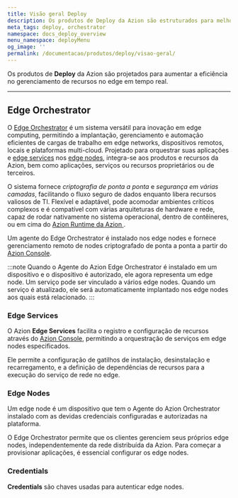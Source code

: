 ```yaml
---
title: Visão geral Deploy
description: Os produtos de Deploy da Azion são estruturados para melhorar a eficiência no gerenciamento de recursos no edge em tempo real.
meta_tags: deploy, orchestrator
namespace: docs_deploy_overview
menu_namespace: deployMenu
og_image: ''
permalink: /documentacao/produtos/deploy/visao-geral/
---
```



Os produtos de **Deploy** da Azion são projetados para aumentar a eficiência no gerenciamento de recursos no edge em tempo real.

---

## Edge Orchestrator

O [Edge Orchestrator](/pt-br/documentacao/produtos/deploy/edge-orchestrator/) é um sistema versátil para inovação em edge computing, permitindo a implantação, gerenciamento e automação eficientes de cargas de trabalho em edge networks, dispositivos remotos, locais e plataformas multi-cloud. Projetado para orquestrar suas aplicações e [edge services](/pt-br/documentacao/produtos/deploy/edge-orchestrator/edge-services/) nos [edge nodes](/pt-br/documentacao/produtos/deploy/edge-orchestrator/edge-node/), integra-se aos produtos e recursos da Azion, bem como aplicações, serviços ou recursos proprietários ou de terceiros.

O sistema fornece *criptografia de ponta a ponta* e *segurança em várias camadas*, facilitando o fluxo seguro de dados enquanto libera recursos valiosos de TI. Flexível e adaptável, pode acomodar ambientes críticos complexos e é compatível com várias arquiteturas de hardware e rede, capaz de rodar nativamente no sistema operacional, dentro de contêineres, ou em cima do [Azion Runtime da Azion ](/pt-br/documentacao/runtime/visao-geral/).

Um agente do Edge Orchestrator é instalado nos edge nodes e fornece gerenciamento remoto de nodes criptografado de ponta a ponta a partir do [Azion Console](/pt-br/documentacao/produtos/guias/como-acessar-o-rtm/).

:::note 
Quando o Agente do Azion Edge Orchestrator é instalado em um dispositivo e o dispositivo é autorizado, ele agora representa um edge node. Um serviço pode ser vinculado a vários edge nodes. Quando um serviço é atualizado, ele será automaticamente implantado nos edge nodes aos quais está relacionado.
:::

<LinkButton link="/documentacao/produtos/deploy/edge-orchestrator/" label="saiba mais sobre o edge orchestrator" outlined target="_blank" />
<LinkButton link="/pt-br/documentacao/produtos/guias/deploy/instalar-orchestrator-agent/" label="consulte o guia de instalação do edge orchestrator agent" outlined target="_blank" />

### Edge Services

O Azion **Edge Services** facilita o registro e configuração de recursos através do [Azion Console](/pt-br/documentacao/produtos/guias/como-acessar-o-rtm/), permitindo a orquestração de serviços em edge nodes especificados.

Ele permite a configuração de gatilhos de instalação, desinstalação e recarregamento, e a definição de dependências de recursos para a execução do serviço de rede no edge.

<LinkButton link="/pt-br/documentacao/produtos/deploy/edge-orchestrator/edge-services/" label="saiba mais sobre edge services" outlined target="_blank" />
<LinkButton link="/pt-br/documentacao/produtos/guias/deploy/criar-edge-service/" label="consulte o guia para criar um edge service" outlined target="_blank" />

### Edge Nodes

Um edge node é um dispositivo que tem o Agente do Azion Orchestrator instalado com as devidas credenciais configuradas e autorizadas na plataforma.

O Edge Orchestrator permite que os clientes gerenciem seus próprios edge nodes, independentemente da rede distribuída da Azion. Para começar a provisionar aplicações, é essencial configurar os edge nodes.

<LinkButton link="/pt-br/documentacao/produtos/deploy/edge-orchestrator/edge-node/" label="saiba mais sobre edge nodes" outlined target="_blank" />
<LinkButton link="/pt-br/documentacao/produtos/guias/deploy/autorizar-edge-node/" label="consulte o guia para autorizar um edge node" outlined target="_blank" />

### Credentials

**Credentials** são chaves usadas para autenticar edge nodes.

<LinkButton link="/pt-br/documentacao/produtos/deploy/credenciais/" label="saiba mais sobre as credenciais" outlined target="_target=_blank" />
<LinkButton link="/pt-br/documentacao/produtos/guias/deploy/gerar-credentials/" label="consulte o guia de criação de credenciais" outlined target="_blank" />

